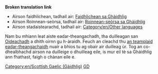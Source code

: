 '''Broken translation link'''{{en/-}}
{{en/Bilingual box| Gd
| Bheir an duilleag seo clàr-innse airson '''Aistidhean sa Ghàidhlig''' ann an OpenTTD Wiki dut.<br/>Thèid aistidhean leis an templaid {{s|Other_languages}} is a' pharamadair '''<code><nowiki>language_page=gd</nowiki></code>''' a cheangal an-seo gu fèin-obrachail.
| ''This page provides an index for a wide range of '''articles in Scottish Gaelic''' in OpenTTD Wiki.<br/>Articles with {{s|Other_languages}} template with'' '''<code><nowiki>language_page=gd</nowiki></code>''' ''parameter automatically link here.''}}

*Airson faidhlichean, tadhail air: [[Category/gd/Faidhlichean sa Ghàidhlig|Faidhlichean sa Ghàidhlig]]
*Airson Roinnean-seòrsa, tadhail air: [[Category/gd/Roinnean-seòrsa|Roinnean-seòrsa sa Ghàidhlig]]
*Airson stadaistearachd, tadhail air: [[Category/en/Other languages]]

Nam bu mhiann leat aiste eadar-theangachadh, tha duilleagan san [[Main/gd/Oideachadh|Oideachadh]] a dhìth oirnn gu h-àraidh. Feuch an cleachd thu [[Template/gd/Eadar-theangachadh|an teamplaid eadar-theangachaidh]] nuair a bhios tu ag obair air duilleag ùr. Tog an co-dhealbhachd airson na duilleige o dhuilleag eile, is mur eil tè sa Gháidhlig ann fhathast, faigh o chànan eile e.

[[Category:en/Scottish Gaelic (Gàidhlig)]][[Category:en/Articles in other languages|GD]]